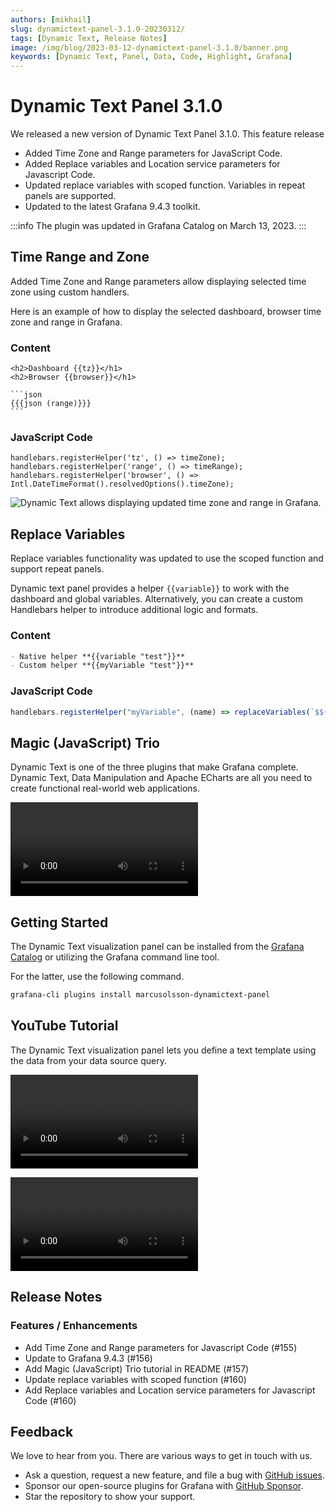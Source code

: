 ```yaml
---
authors: [mikhail]
slug: dynamictext-panel-3.1.0-20230312/
tags: [Dynamic Text, Release Notes]
image: /img/blog/2023-03-12-dynamictext-panel-3.1.0/banner.png
keywords: [Dynamic Text, Panel, Data, Code, Highlight, Grafana]
---
```



# Dynamic Text Panel 3.1.0

We released a new version of Dynamic Text Panel 3.1.0. This feature release

- Added Time Zone and Range parameters for JavaScript Code.
- Added Replace variables and Location service parameters for Javascript Code.
- Updated replace variables with scoped function. Variables in repeat panels are supported.
- Updated to the latest Grafana 9.4.3 toolkit.

:::info
The plugin was updated in Grafana Catalog on March 13, 2023.
:::

<!--truncate-->

## Time Range and Zone

Added Time Zone and Range parameters allow displaying selected time zone using custom handlers.

Here is an example of how to display the selected dashboard, browser time zone and range in Grafana.

### Content

````
<h2>Dashboard {{tz}}</h1>
<h2>Browser {{browser}}</h1>

```json
{{{json (range)}}}
```
````

### JavaScript Code

```
handlebars.registerHelper('tz', () => timeZone);
handlebars.registerHelper('range', () => timeRange);
handlebars.registerHelper('browser', () => Intl.DateTimeFormat().resolvedOptions().timeZone);
```

<Image
  title="Dynamic Text allows displaying updated time zone and range in Grafana."
  src="/img/blog/2023-03-12-dynamictext-panel-3.1.0/time.png"
/>

## Replace Variables

Replace variables functionality was updated to use the scoped function and support repeat panels.

Dynamic text panel provides a helper `{{variable}}` to work with the dashboard and global variables. Alternatively, you can create a custom Handlebars helper to introduce additional logic and formats.

### Content

```md
- Native helper **{{variable "test"}}**
- Custom helper **{{myVariable "test"}}**
```

### JavaScript Code

```js
handlebars.registerHelper("myVariable", (name) => replaceVariables(`$${name}`));
```

## Magic (JavaScript) Trio

Dynamic Text is one of the three plugins that make Grafana complete. Dynamic Text, Data Manipulation and Apache ECharts are all you need to create functional real-world web applications.

<Video
  src="https://www.youtube.com/embed/wPr4gZYzUVA"
  title="Dynamic Text, Data Manipulation and Apache ECharts plugins."
/>

## Getting Started

The Dynamic Text visualization panel can be installed from the [Grafana Catalog](https://grafana.com/grafana/plugins/marcusolsson-dynamictext-panel/) or utilizing the Grafana command line tool.

For the latter, use the following command.

```bash
grafana-cli plugins install marcusolsson-dynamictext-panel
```

## YouTube Tutorial

The Dynamic Text visualization panel lets you define a text template using the data from your data source query.

<Video
  src="https://www.youtube.com/embed/MpNZ4Yl-p0U"
  title="Markdown, HTML and Handlebars to transform data visualizations."
/>

<Video
  src="https://www.youtube.com/embed/lJqk5Gobec4"
  title="JavaScript code in the Dynamic text panel."
/>

## Release Notes

### Features / Enhancements

- Add Time Zone and Range parameters for Javascript Code (#155)
- Update to Grafana 9.4.3 (#156)
- Add Magic (JavaScript) Trio tutorial in README (#157)
- Update replace variables with scoped function (#160)
- Add Replace variables and Location service parameters for Javascript Code (#160)

## Feedback

We love to hear from you. There are various ways to get in touch with us.

- Ask a question, request a new feature, and file a bug with [GitHub issues](https://github.com/volkovlabs/volkovlabs-dynamictext-panel/issues/new/choose).
- Sponsor our open-source plugins for Grafana with [GitHub Sponsor](https://github.com/sponsors/VolkovLabs).
- Star the repository to show your support.
